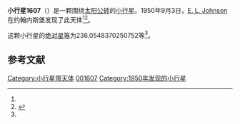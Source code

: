 {{Infobox planet
| bgcolour = #FFFFC0
| name = 1607 Mavis
| symbol = 
| image = 
| caption = 
| discovery = yes
| discovery_ref = 
| discoverer = [[E._L._Johnson|E. L. Johnson]]
| discovery_site = [[约翰内斯堡|约翰内斯堡]] 
| discovered = 1950年9月3日
| designations = yes
| mp_name = 
| named_after = 
| alt_names = 1950 RA/ 1934 VQ / 1958 OB / 1958 PD / A903 BH
| mp_category = [[主带小行星|主带小行星]]
| orbit_ref = <ref name="a">[http://ssd.jpl.nasa.gov/sbdb.cgi?sstr=1607 1607 Mavis] {{Wayback|url=http://ssd.jpl.nasa.gov/sbdb.cgi?sstr=1607 |date=20210121095930 }}，小行星數據庫瀏覽器（JPL Small-Body Database Browser）－[[美国国家航空航天局|美国国家航空航天局]]喷气推进实验室</ref>
| epoch = 2456400.5 (2013年4月18日更新)
| aphelion = {{convert|3.327226096445852|AU|km|3|abbr=on|lk=out}}
| perihelion = {{convert|1.77010258751971|AU|km|3|abbr=on}}
| semimajor = {{convert|2.548664341982781|AU|km|3|abbr=on}}
| eccentricity = 0.305478341
| period = 1486.166238 [[日|日]]<br />4.07[[儒略年|儒略年]]
| avg_speed = 
| inclination = 8.581264257739523
| asc_node = 122.5442650652576
| mean_anomaly = 
| arg_peri = 236.0548370250752
| satellites = 
| physical_characteristics = yes
| dimensions = 
| mass = 
| density = 
| surface_grav = 
| escape_velocity = 
| sidereal_day = 
| axial_tilt = 
| pole_ecliptic_lat = 
| pole_ecliptic_lon = 
| albedo = 
| temperatures= 
| temp_name1 = 
| mean_temp_1 = 
| max_temp_1 = 
| temp_name2 = 
| max_temp_2 = 
| spectral_type = 
| abs_magnitude = 236.0548370250752
}}

'''小行星1607'''（{{lang-en|1607 Mavis}}）是一颗围绕[[太阳|太阳]][[公转|公转]]的[[小行星|小行星]]。1950年9月3日，[[E._L._Johnson|E. L. Johnson]]在约翰内斯堡发现了此天体<ref name="a" /><ref>{{cite news|title=小行星列表|url=http://cfa-www.harvard.edu/iau/lists/NumberedMPs.txt|accessdate=2013-07-08|newspaper=哈佛大学|archive-date=2008-05-17|archive-url=https://web.archive.org/web/20080517010638/http://cfa-www.harvard.edu/iau/lists/NumberedMPs.txt|dead-url=no}}</ref>。

这颗小行星的[[绝对星等|绝对星等]]为236.0548370250752等<ref name="a" />。

==参考文献==
{{reflist}}
{{Minor Planet Number|[[小行星1606|小行星1606]]|[[小行星1608|小行星1608]]}}

{{小天体}}

[[Category:小行星带天体|Category:小行星带天体]]
[[Category:艾琳達族|001607]]
[[Category:1950年发现的小行星|Category:1950年发现的小行星]]

{{asteroid-stub}}